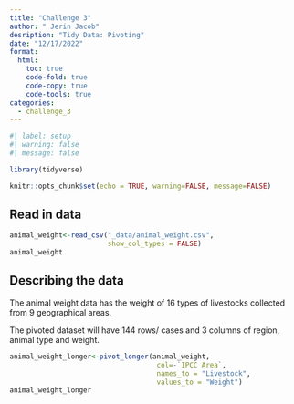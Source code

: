 ```yaml
---
title: "Challenge 3"
author: " Jerin Jacob"
desription: "Tidy Data: Pivoting"
date: "12/17/2022"
format:
  html:
    toc: true
    code-fold: true
    code-copy: true
    code-tools: true
categories:
  - challenge_3
---
```


```r
#| label: setup
#| warning: false
#| message: false

library(tidyverse)

knitr::opts_chunk$set(echo = TRUE, warning=FALSE, message=FALSE)
```


## Read in data


```r
animal_weight<-read_csv("_data/animal_weight.csv",
                        show_col_types = FALSE)
animal_weight

```

## Describing the data

The animal weight data has the weight of 16 types of livestocks collected from 9 geographical areas. 

The pivoted dataset will have 144 rows/ cases and 3 columns of region, animal type and weight.


```r
animal_weight_longer<-pivot_longer(animal_weight, 
                                    col=-`IPCC Area`,
                                    names_to = "Livestock",
                                    values_to = "Weight")
animal_weight_longer
```


